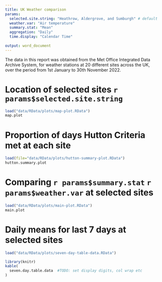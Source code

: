 ```yaml
---
title: UK Weather comparison
params:
  selected.site.string: "Heathrow, Aldergrove, and Sumburgh" # default values
  weather.var: "Air temperature"
  summary.stat: "Mean"
  aggregation: "Daily"
  time.display: "Calendar Time"
          
output: word_document 
---
```


The data in this report was obtained from the Met Office Integrated Data Archive System, for weather stations at 20 different sites across the UK, over the period from 1st January to 30th November 2022. 

# Location of selected sites `r params$selected.site.string`

```r
load("data/RData/plots/map-plot.RData")
map.plot
```

\newpage

# Proportion of days Hutton Criteria met at each site

```r
load(file="data/RData/plots/hutton-summary-plot.RData")
hutton.summary.plot
```

\newpage

# Comparing `r params$summary.stat` `r params$weather.var` at selected sites

```r
load("data/RData/plots/main-plot.RData")
main.plot
```

\newpage

# Daily means for last 7 days at selected sites 
```r
load("data/RData/plots/seven-day-table-data.RData")

library(knitr)
kable(
  seven.day.table.data  #TODO: set display digits, col wrap etc
)
```